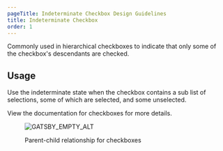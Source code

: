 ```yaml
---
pageTitle: Indeterminate Checkbox Design Guidelines
title: Indeterminate Checkbox
order: 1
---
```



<PageContent componentName="indeterminate_checkbox" type="design">

<LeadParagraph>
  Commonly used in hierarchical checkboxes to indicate that only some of the
  checkbox's descendants are checked.
</LeadParagraph>

## Usage

Use the indeterminate state when the checkbox contains a sub list of selections, some of which are selected, and some unselected.

View the <Link to="/design/checkboxes/">documentation for checkboxes</Link> for more details.

<span className="horizontal-spacer" />
<figure>
  <div className="image-container">
    <img
      src="../../images/selection-controls/Checkbox-parent-child-example.png"
      alt="GATSBY_EMPTY_ALT"
    />
  </div>
  <figcaption>
    <p>Parent-child relationship for checkboxes</p>
  </figcaption>
</figure>

</PageContent>
